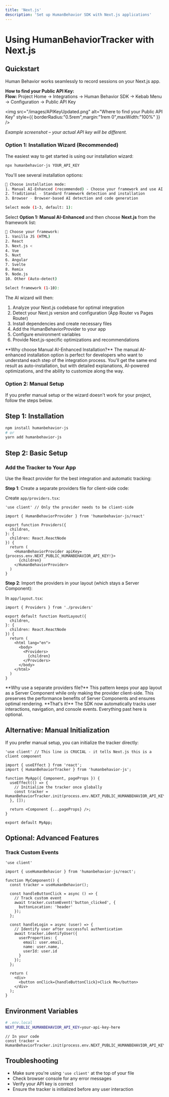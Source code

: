 ```yaml
---
title: 'Next.js'
description: 'Set up HumanBehavior SDK with Next.js applications'
---
```


# Using HumanBehaviorTracker with Next.js

## Quickstart

Human Behavior works seamlessly to record sessions on your Next.js app.

<Expandable title="How to get your API Key">
<Info>
  <strong>How to find your Public API Key:</strong><br/>
  <b>Flow:</b> Project Home → Integrations → Human Behavior SDK → Kebab Menu → Configuration → Public API Key
</Info>

<img
  src="/images/APIKeyUpdated.png"
  alt="Where to find your Public API Key"
  style={{ borderRadius:"0.5rem",margin:"1rem 0",maxWidth:"100%" }}
/>

<p style={{ fontSize: '0.95em', color: '#888', marginTop: '-0.5rem', marginBottom: '1.5rem' }}><em>Example screenshot – your actual API key will be different.</em></p>
</Expandable>

### Option 1: Installation Wizard (Recommended)

The easiest way to get started is using our installation wizard:

```bash
npx humanbehavior-js YOUR_API_KEY
```

You'll see several installation options:

```bash
🤖 Choose installation mode:
1. Manual AI-Enhanced (recommended) - Choose your framework and use AI for optimization
2. Traditional - Standard framework detection and installation
3. Browser - Browser-based AI detection and code generation

Select mode (1-3, default: 1):
```

Select **Option 1: Manual AI-Enhanced** and then choose **Next.js** from the framework list:

```bash
🎯 Choose your framework:
1. Vanilla JS (HTML)
2. React
3. Next.js <
4. Vue
5. Nuxt
6. Angular
7. Svelte
8. Remix
9. Node.js
10. Other (Auto-detect)

Select framework (1-10):
```

The AI wizard will then:
1. Analyze your Next.js codebase for optimal integration
2. Detect your Next.js version and configuration (App Router vs Pages Router)
3. Install dependencies and create necessary files
4. Add the HumanBehaviorProvider to your app
5. Configure environment variables
6. Provide Next.js-specific optimizations and recommendations

<Tip>
  **Why choose Manual AI-Enhanced Installation?**
  The manual AI-enhanced installation option is perfect for developers who want to understand each step of the integration process. You'll get the same end result as auto-installation, but with detailed explanations, AI-powered optimizations, and the ability to customize along the way.
</Tip>

### Option 2: Manual Setup

If you prefer manual setup or the wizard doesn't work for your project, follow the steps below.

## Step 1: Installation

```bash
npm install humanbehavior-js
# or
yarn add humanbehavior-js
```

## Step 2: Basic Setup

### Add the Tracker to Your App

Use the React provider for the best integration and automatic tracking:

**Step 1**: Create a separate providers file for client-side code:

Create `app/providers.tsx`:
```tsx
'use client' // Only the provider needs to be client-side

import { HumanBehaviorProvider } from 'humanbehavior-js/react'

export function Providers({
  children,
}: {
  children: React.ReactNode
}) {
  return (
    <HumanBehaviorProvider apiKey={process.env.NEXT_PUBLIC_HUMANBEHAVIOR_API_KEY!}>
      {children}
    </HumanBehaviorProvider>
  )
}
```

**Step 2**: Import the providers in your layout (which stays a Server Component):

In `app/layout.tsx`:
```tsx
import { Providers } from './providers'

export default function RootLayout({
  children,
}: {
  children: React.ReactNode
}) {
  return (
    <html lang="en">
      <body>
        <Providers>
          {children}
        </Providers>
      </body>
    </html>
  )
}
```

<Note>
  **Why use a separate providers file?** This pattern keeps your app layout as a Server Component while only making the provider client-side. This preserves the performance benefits of Server Components and ensures optimal rendering.
</Note>

<Note>
  **That's it!** The SDK now automatically tracks user interactions, navigation, and console events. Everything past here is optional.
</Note>

## Alternative: Manual Initialization

If you prefer manual setup, you can initialize the tracker directly:

```tsx
'use client' // This line is CRUCIAL - it tells Next.js this is a client component

import { useEffect } from 'react';
import { HumanBehaviorTracker } from 'humanbehavior-js';

function MyApp({ Component, pageProps }) {
  useEffect(() => {
    // Initialize the tracker once globally
    const tracker = HumanBehaviorTracker.init(process.env.NEXT_PUBLIC_HUMANBEHAVIOR_API_KEY);
  }, []);

  return <Component {...pageProps} />;
}

export default MyApp;
```

## Optional: Advanced Features

### Track Custom Events

```tsx
'use client'

import { useHumanBehavior } from 'humanbehavior-js/react';

function MyComponent() {
  const tracker = useHumanBehavior();

  const handleButtonClick = async () => {
    // Track custom event
    await tracker.customEvent('button_clicked', {
      buttonLocation: 'header'
    });
  };

  const handleLogin = async (user) => {
    // Identify user after successful authentication
    await tracker.identifyUser({
      userProperties: {
        email: user.email,
        name: user.name,
        userId: user.id
      }
    });
  };

  return (
    <div>
      <button onClick={handleButtonClick}>Click Me</button>
    </div>
  );
}
```

## Environment Variables

```bash
# .env.local
NEXT_PUBLIC_HUMANBEHAVIOR_API_KEY=your-api-key-here
```

```tsx
// In your code
const tracker = HumanBehaviorTracker.init(process.env.NEXT_PUBLIC_HUMANBEHAVIOR_API_KEY);
```

## Troubleshooting

- Make sure you're using `'use client'` at the top of your file
- Check browser console for any error messages
- Verify your API key is correct
- Ensure the tracker is initialized before any user interaction
